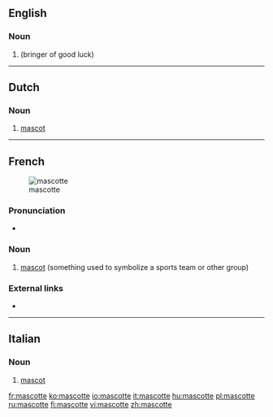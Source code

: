 ==English==

===Noun===
{{en-noun}}

# {{archaic form of|mascot|lang=en}} (bringer of good luck)

----

==Dutch==

===Noun===
{{nl-noun|f|g2=m|-s|mascotje|dim2=mascottetje}}

# [[mascot]]

----

==French==
{{wikipedia|lang=fr}}
[[Image:Tux bg.png|thumb|mascotte]]

===Pronunciation===
* {{IPA|/mas.kɔt/|lang=fr}}

===Noun===
{{fr-noun|f}}

# [[mascot]] (something used to symbolize a sports team or other group)

===External links===
* {{R:TLFi}}

----

==Italian==

===Noun===
{{head|it|noun|g=f|invariable}}

# [[mascot]]

[[fr:mascotte]]
[[ko:mascotte]]
[[io:mascotte]]
[[it:mascotte]]
[[hu:mascotte]]
[[pl:mascotte]]
[[ru:mascotte]]
[[fi:mascotte]]
[[vi:mascotte]]
[[zh:mascotte]]